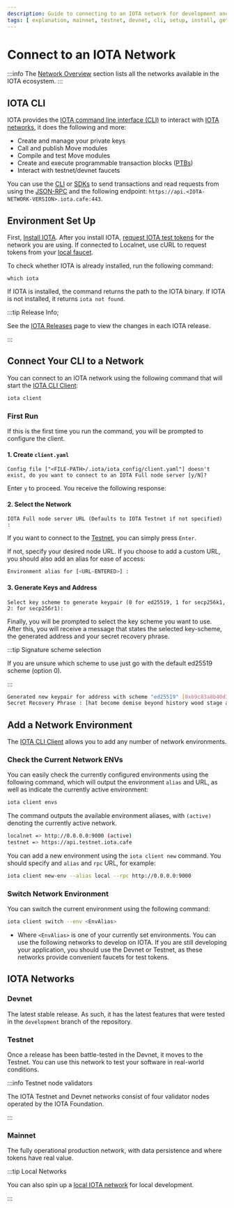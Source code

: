 ```yaml
---
description: Guide to connecting to an IOTA network for development and production.
tags: [ explanation, mainnet, testnet, devnet, cli, setup, install, getting-started ]
---
```



# Connect to an IOTA Network

:::info
The [Network Overview](/developer/network-overview) section lists all the networks available in the IOTA ecosystem.
:::

## IOTA CLI

IOTA provides the [IOTA command line interface (CLI)](/references/cli/client.mdx) to interact with [IOTA networks](#iota-networks), it does the following and more:

- Create and manage your private keys
- Call and publish Move modules
- Compile and test Move modules
- Create and execute programmable transaction blocks ([PTBs](/references/cli/ptb.mdx))
- Interact with testnet/devnet faucets

You can use the [CLI](iota-environment.mdx#iota-cli) or [SDKs](iota-environment.mdx#iota-sdks) to send transactions and
read requests from using the [JSON-RPC](../../references/iota-api/json-rpc-format.mdx) and the following
endpoint: `https://api.<IOTA-NETWORK-VERSION>.iota.cafe:443`.

<MainnetRunsStardust />

## Environment Set Up

First, [Install IOTA](install-iota.mdx). After you install IOTA, [request IOTA test tokens](get-coins.mdx) for the
network you are using. If connected to Localnet, use cURL to request tokens from
your [local faucet](local-network.mdx#use-the-local-faucet).

To check whether IOTA is already installed, run the following command:

```shell
which iota
```

If IOTA is installed, the command returns the path to the IOTA binary. If IOTA is not installed, it
returns `iota not found`.

:::tip Release Info;

See the [IOTA Releases](https://github.com/iotaledger/iota/releases) page to view the changes in each IOTA release.

:::

## Connect Your CLI to a Network

You can connect to an IOTA network using the following command that will start
the [IOTA CLI Client](../../references/cli/client.mdx):

```bash
iota client
```

### First Run

If this is the first time you run the command, you will be prompted to configure the client.

#### 1. Create `client.yaml`

```
Config file ["<FILE-PATH>/.iota/iota_config/client.yaml"] doesn't exist, do you want to connect to an IOTA Full node server [y/N]?
```

Enter `y` to proceed. You receive the following response:

#### 2. Select the Network

```
IOTA Full node server URL (Defaults to IOTA Testnet if not specified) :
```

If you want to connect to the [Testnet](#testnet), you can simply press `Enter`.

If not, specify your desired node URL. If you choose to add a custom URL, you should also add an alias for ease of
access:

```bash
Environment alias for [<URL-ENTERED>] :
```

#### 3. Generate Keys and Address

```
Select key scheme to generate keypair (0 for ed25519, 1 for secp256k1, 2: for secp256r1):
```

Finally, you will be prompted to select the key scheme you want to use. After this, you will receive a message that
states the selected key-scheme, the generated address and your secret recovery phrase.

:::tip Signature scheme selection

If you are unsure which scheme to use just go with the default ed25519 scheme (option 0).

:::

```bash
Generated new keypair for address with scheme "ed25519" [0xb9c83a8b40d3263c9ba40d551514fbac1f8c12e98a4005a0dac072d3549c2442]
Secret Recovery Phrase : [hat become demise beyond history wood stage add nice list jaguar legend]
```

## Add a Network Environment

The [IOTA CLI Client](../../references/cli/client.mdx) allows you to add any number of network environments.

### Check the Current Network ENVs

You can easily check the currently configured environments using the following command, which will output the
environment `alias` and URL, as well as indicate the currently active environment:

```bash
iota client envs
```

The command outputs the available environment aliases, with `(active)` denoting the currently active network.
```sh
localnet => http://0.0.0.0:9000 (active)
testnet => https://api.testnet.iota.cafe
```

You can add a new environment using the `iota client new` command. You should specify and `alias` and `rpc` URL, for
example:

```bash
iota client new-env --alias local --rpc http://0.0.0.0:9000
```

### Switch Network Environment

You can switch the current environment using the following command:

```bash
iota client switch --env <EnvAlias>
```

* Where `<EnvAlias>` is one of your currently set environments.
  You can use the following networks to develop on IOTA. If you are still developing your application, you should use the
  Devnet or Testnet, as these networks provide convenient faucets for test tokens.

## IOTA Networks

### Devnet

The latest stable release. As such, it has the latest features that were tested in the `development` branch of the
repository.

### Testnet

Once a release has been battle-tested in the Devnet, it moves to the Testnet. You can use this network to
test your software in real-world conditions.

<DataWipe />

:::info Testnet node validators

The IOTA Testnet and Devnet networks consist of four validator nodes operated by the IOTA Foundation.

:::

### Mainnet

The fully operational production network, with data persistence and where tokens have real value.


:::tip Local Networks

You can also spin up a [local IOTA network](local-network.mdx) for local development.

:::

<Quiz questions={questions} />
